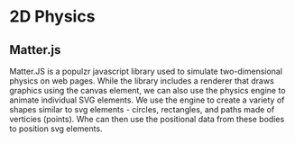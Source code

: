 # 2D Physics

## Matter.js

Matter.JS is a populzr javascript library used to simulate two-dimensional physics on web pages. While the library includes a renderer that
draws graphics using the canvas element, we can also use the physics engine to animate individual SVG elements. We use the engine to create a variety of shapes similar to svg elements - circles, rectangles, and paths made of verticies (points). Whe can then use the positional data from these bodies to position svg elements.
